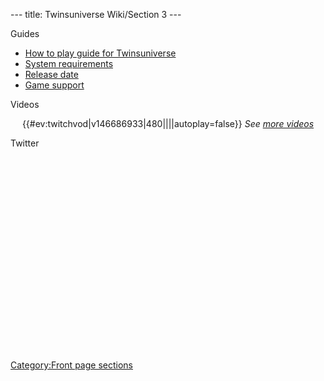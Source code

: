 ---
title: Twinsuniverse Wiki/Section 3
---

<div class="fpbox mobilecollapsible" id="fpguides"><!-- BEGIN Guides box-->
<div class="heading desktopleft mobileleft">Guides</div>
<div class="body bigmobilelinks">
* [[How to play guide for Twinsuniverse]]
* [[System requirements]]
* [[Release date]]
* [[Support|Game support]]
</div>
</div><!--END Guides box-->

<div class="fpbox mobilecollapsible" id="fpvideos"><!-- BEGIN Videos box-->
<div class="heading desktopcenter mobileleft">Videos</div>
<div class="body" style="text-align: center;">
{{#ev:twitchvod|v146686933|480||||autoplay=false}}
''See [[:Category:Videos|more videos]]''
</div>
</div><!--END Videos box-->

<div class="fpbox mobilecollapsible" id="fptwitter"><!-- BEGIN Twitter box-->
<div class="heading desktopcenter mobileleft">Twitter</div>
<div class="body" style="height: 310px; text-align: center;">
{{Twitter}}
</div>
</div><!--END Twitter box--><noinclude>

[[Category:Front page sections]]</noinclude>